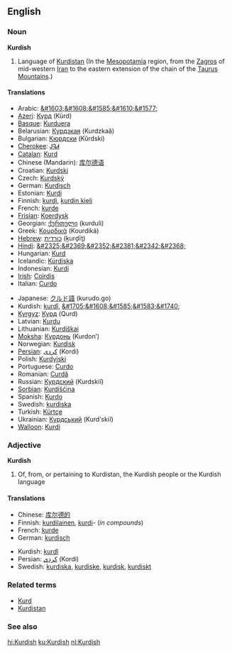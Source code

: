 ==English==

===Noun===
{{wikipedia|Kurdish language}}
'''Kurdish'''
# Language of [[Kurdistan]] (In the [[Mesopotamia]] region, from the [[Zagros]] of mid-western [[Iran]] to the eastern extension of the chain of the [[Taurus Mountains]].)

====Translations====
{{top}}
*Arabic: [[&#1603;&#1608;&#1585;&#1610;&#1577;]]
*[[Azeri]]: [[Күрд]] (Kürd)
*[[Basque]]: [[Kurduera]]
*Belarusian: [[Курдзкая]] (Kurdzkaǎ)
*Bulgarian: [[Кюрдски]] (Kǔrdski)
*[[Cherokee]]: [[ᎫᎸᏗ]]
*[[Catalan]]: [[Kurd]]
*Chinese (Mandarin): [[库尔德语]]
*Croatian: [[Kurdski]]
*Czech: [[Kurdský]]
*German: [[Kurdisch]]
*Estonian: [[Kurdi]]
*Finnish: [[kurdi#Finnish|kurdi]], [[kurdin kieli]]
*French: [[kurde]] {{m}}
*[[Frisian]]: [[Koerdysk]]
*Georgian: [[ქურთული]] (kurduli)
*Greek: [[Κουρδικά]] (Kourdiká)
*[[Hebrew]]: [[כורדית]] (ḵurḏīṯ)
*[[Hindi]]: [[&#2325;&#2369;&#2352;&#2381;&#2342;&#2368;]]
*Hungarian: [[Kurd]]
*Icelandic: [[Kúrdíska]]
*Indonesian: [[Kurdi]]
*[[Irish]]: [[Coirdis]]
*Italian: [[Curdo]]
{{mid}}
*Japanese: [[クルド語]] (kurudo.go)
*Kurdish: [[kurdî]], [[&#1705;&#1608;&#1585;&#1583;&#1740;]]
*[[Kyrgyz]]: [[Курд]] (Qurd)
*Latvian: [[Kurdu]]
*Lithuanian: [[Kurdiškai]]
*[[Moksha]]: [[Курдонь]] (Kurdonʹ)
*Norwegian: [[Kurdisk]]
*[[Persian]]: [[كردی]] (Kordi)
*Polish: [[Kurdyjski]]
*Portuguese: [[Curdo]]
*Romanian: [[Curdă]]
*Russian: [[Курдский]] (Kurdskiĭ)
*[[Sorbian]]: [[Kurdišćina]]
*Spanish: [[Kurdo]]
*Swedish: [[kurdiska]]
*Turkish: [[Kürtçe]]
*Ukrainian: [[Курдський]] (Kurdʹskiĭ)
*[[Walloon]]: [[Kurdi]]
{{bottom}}

===Adjective===
'''Kurdish'''

# Of, from, or pertaining to Kurdistan, the Kurdish people or the Kurdish language

====Translations====
{{top}}
*Chinese: [[库尔德的]]
*Finnish: [[kurdilainen]], [[kurdi#Finnish|kurdi]]- (''in compounds'')
*French: [[kurde]]
*German: [[kurdisch]]
{{mid}}
*Kurdish: [[kurdî]]
*Persian: [[كردی]]  (Kordi)
*Swedish: [[kurdiska]], [[kurdiske]], [[kurdisk]], [[kurdiskt]]
{{bottom}}

===Related terms===
*[[Kurd]]
*[[Kurdistan]]

===See also===
{{interwiktionary|code=ku}}

[[hi:Kurdish]]
[[ku:Kurdish]]
[[nl:Kurdish]]